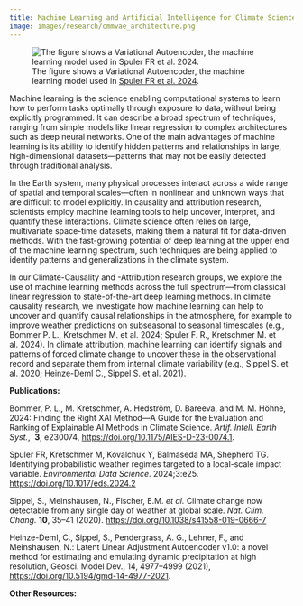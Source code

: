 ```yaml
---
title: Machine Learning and Artificial Intelligence for Climate Science
image: images/research/cmmvae_architecture.png
---
```



![The figure shows a Variational Autoencoder, the machine learning model used in [Spuler FR et al. 2024](https://doi.org/10.1017/eds.2024.29).](/images/research/cmmvae_architecture.png)

Machine learning is the science enabling computational systems to learn how to perform tasks optimally through exposure to data, without being explicitly programmed. It can describe a broad spectrum of techniques, ranging from simple models like linear regression to complex architectures such as deep neural networks. One of the main advantages of machine learning is its ability to identify hidden patterns and relationships in large, high-dimensional datasets—patterns that may not be easily detected through traditional analysis.

In the Earth system, many physical processes interact across a wide range of spatial and temporal scales—often in nonlinear and unknown ways that are difficult to model explicitly. In causality and attribution research, scientists employ machine learning tools to help uncover, interpret, and quantify these interactions. Climate science often relies on large, multivariate space-time datasets, making them a natural fit for data-driven methods. With the fast-growing potential of deep learning at the upper end of the machine learning spectrum, such techniques are being applied to identify patterns and generalizations in the climate system.

In our Climate-Causality and -Attribution research groups, we explore the use of machine learning methods across the full spectrum—from classical linear regression to state-of-the-art deep learning methods. In climate causality research, we investigate how machine learning can help to uncover and quantify causal relationships in the atmosphere, for example to improve weather predictions on subseasonal to seasonal timescales (e.g., Bommer P. L., Kretschmer M. et al. 2024; Spuler F. R., Kretschmer M. et al. 2024). In climate attribution, machine learning can identify signals and patterns of forced climate change to uncover these in the observational record and separate them from internal climate variability (e.g., Sippel S. et al. 2020; Heinze-Deml C., Sippel S. et al. 2021).

**Publications:**

Bommer, P. L., M. Kretschmer, A. Hedström, D. Bareeva, and M. M. Höhne, 2024: Finding the Right XAI Method—A Guide for the Evaluation and Ranking of Explainable AI Methods in Climate Science. *Artif. Intell. Earth Syst.*,  **3**, e230074, [https://doi.org/10.1175/AIES-D-23-0074.1](https://doi.org/10.1175/AIES-D-23-0074.1).

Spuler FR, Kretschmer M, Kovalchuk Y, Balmaseda MA, Shepherd TG. Identifying probabilistic weather regimes targeted to a local-scale impact variable. *Environmental Data Science*. 2024;3:e25. [https://doi.org/10.1017/eds.2024.2](https://doi.org/10.1017/eds.2024.2) 

Sippel, S., Meinshausen, N., Fischer, E.M. *et al.* Climate change now detectable from any single day of weather at global scale. *Nat. Clim. Chang.* **10**, 35–41 (2020). [https://doi.org/10.1038/s41558-019-0666-7](https://doi.org/10.1038/s41558-019-0666-7)

Heinze-Deml, C., Sippel, S., Pendergrass, A. G., Lehner, F., and Meinshausen, N.: Latent Linear Adjustment Autoencoder v1.0: a novel method for estimating and emulating dynamic precipitation at high resolution, Geosci. Model Dev., 14, 4977–4999 (2021), [https://doi.org/10.5194/gmd-14-4977-2021](https://doi.org/10.5194/gmd-14-4977-2021).


**Other Resources:**